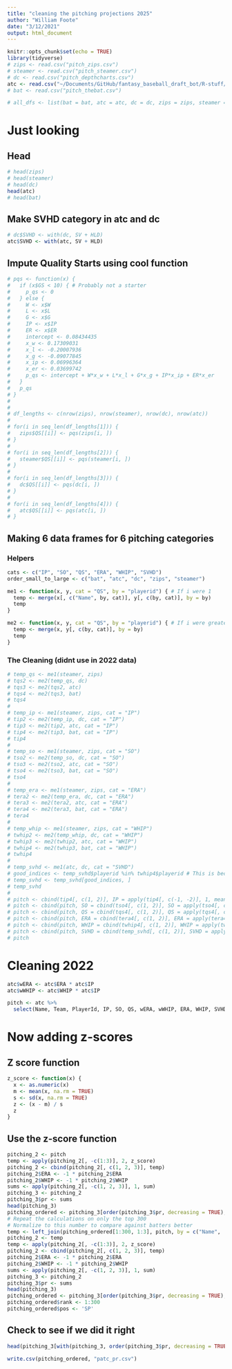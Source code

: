 ```yaml
---
title: "cleaning the pitching projections 2025"
author: "William Foote"
date: "3/12/2021"
output: html_document
---
```


```r
knitr::opts_chunk$set(echo = TRUE)
library(tidyverse)
# zips <- read.csv("pitch_zips.csv")
# steamer <- read.csv("pitch_steamer.csv")
# dc <- read.csv("pitch_depthcharts.csv")
atc <- read.csv("~/Documents/GitHub/fantasy_baseball_draft_bot/R-stuff/2025/data/patc_2025.csv")
# bat <- read.csv("pitch_thebat.csv")

# all_dfs <- list(bat = bat, atc = atc, dc = dc, zips = zips, steamer = steamer)
```

# Just looking

## Head

```r
# head(zips)
# head(steamer)
# head(dc)
head(atc)
# head(bat)
```

## Make SVHD category in atc and dc

```r
# dc$SVHD <- with(dc, SV + HLD)
atc$SVHD <- with(atc, SV + HLD)
```

## Impute Quality Starts using cool function

```r
# pqs <- function(x) {
#   if (x$GS < 10) { # Probably not a starter
#     p_qs <- 0
#   } else {
#     W <- x$W
#     L <- x$L
#     G <- x$G
#     IP <- x$IP
#     ER <- x$ER
#     intercept <- 0.08434435
#     x_w <- 0.17309031
#     x_l <- -0.20007936
#     x_g <- -0.09077845
#     x_ip <- 0.06996364
#     x_er <- 0.03699742
#     p_qs <- intercept + W*x_w + L*x_l + G*x_g + IP*x_ip + ER*x_er
#   }
#   p_qs
# }
# 
# 
# df_lengths <- c(nrow(zips), nrow(steamer), nrow(dc), nrow(atc))
# 
# for(i in seq_len(df_lengths[1])) {
#   zips$QS[[i]] <- pqs(zips[i, ]) 
# }
# 
# for(i in seq_len(df_lengths[2])) {
#   steamer$QS[[i]] <- pqs(steamer[i, ]) 
# }
# 
# for(i in seq_len(df_lengths[3])) {
#   dc$QS[[i]] <- pqs(dc[i, ]) 
# }
# 
# for(i in seq_len(df_lengths[4])) {
#   atc$QS[[i]] <- pqs(atc[i, ]) 
# }
```

## Making 6 data frames for 6 pitching categories

### Helpers

```r
cats <- c("IP", "SO", "QS", "ERA", "WHIP", "SVHD")
order_small_to_large <- c("bat", "atc", "dc", "zips", "steamer")

me1 <- function(x, y, cat = "QS", by = "playerid") { # If i were 1
  temp <- merge(x[, c("Name", by, cat)], y[, c(by, cat)], by = by)
  temp
}

me2 <- function(x, y, cat = "QS", by = "playerid") { # If i were greater than 1
  temp <- merge(x, y[, c(by, cat)], by = by)
  temp
}
```


### The Cleaning (didnt use in 2022 data)

```r
# temp_qs <- me1(steamer, zips)
# tqs2 <- me2(temp_qs, dc)
# tqs3 <- me2(tqs2, atc)
# tqs4 <- me2(tqs3, bat)
# tqs4
# 
# temp_ip <- me1(steamer, zips, cat = "IP")
# tip2 <- me2(temp_ip, dc, cat = "IP")
# tip3 <- me2(tip2, atc, cat = "IP")
# tip4 <- me2(tip3, bat, cat = "IP")
# tip4
# 
# temp_so <- me1(steamer, zips, cat = "SO")
# tso2 <- me2(temp_so, dc, cat = "SO")
# tso3 <- me2(tso2, atc, cat = "SO")
# tso4 <- me2(tso3, bat, cat = "SO")
# tso4
# 
# temp_era <- me1(steamer, zips, cat = "ERA")
# tera2 <- me2(temp_era, dc, cat = "ERA")
# tera3 <- me2(tera2, atc, cat = "ERA")
# tera4 <- me2(tera3, bat, cat = "ERA")
# tera4
# 
# temp_whip <- me1(steamer, zips, cat = "WHIP")
# twhip2 <- me2(temp_whip, dc, cat = "WHIP")
# twhip3 <- me2(twhip2, atc, cat = "WHIP")
# twhip4 <- me2(twhip3, bat, cat = "WHIP")
# twhip4
# 
# temp_svhd <- me1(atc, dc, cat = "SVHD") 
# good_indices <- temp_svhd$playerid %in% twhip4$playerid # This is because we didn't cut down to the right dimensions
# temp_svhd <- temp_svhd[good_indices, ]
# temp_svhd
# 
# pitch <- cbind(tip4[, c(1, 2)], IP = apply(tip4[, c(-1, -2)], 1, mean))
# pitch <- cbind(pitch, SO = cbind(tso4[, c(1, 2)], SO = apply(tso4[, c(-1, -2)], 1, mean))[, -c(1, 2)])
# pitch <- cbind(pitch, QS = cbind(tqs4[, c(1, 2)], QS = apply(tqs4[, c(-1, -2)], 1, mean))[, -c(1, 2)])
# pitch <- cbind(pitch, ERA = cbind(tera4[, c(1, 2)], ERA = apply(tera4[, c(-1, -2)], 1, mean))[, -c(1, 2)])
# pitch <- cbind(pitch, WHIP = cbind(twhip4[, c(1, 2)], WHIP = apply(twhip4[, c(-1, -2)], 1, mean))[, -c(1, 2)])
# pitch <- cbind(pitch, SVHD = cbind(temp_svhd[, c(1, 2)], SVHD = apply(temp_svhd[, c(-1, -2)], 1, mean))[, -c(1, 2)])
# pitch
```

# Cleaning 2022

```r
atc$wERA <- atc$ERA * atc$IP
atc$wWHIP <- atc$WHIP * atc$IP

pitch <- atc %>%
  select(Name, Team, PlayerId, IP, SO, QS, wERA, wWHIP, ERA, WHIP, SVHD)
```


# Now adding z-scores

## Z score function

```r
z_score <- function(x) {
  x <- as.numeric(x)
  m <- mean(x, na.rm = TRUE)
  s <- sd(x, na.rm = TRUE)
  z <- (x - m) / s
  z
}
```

## Use the z-score function

```r
pitching_2 <- pitch
temp <- apply(pitching_2[, -c(1:3)], 2, z_score)
pitching_2 <- cbind(pitching_2[, c(1, 2, 3)], temp)
pitching_2$ERA <- -1 * pitching_2$ERA
pitching_2$WHIP <- -1 * pitching_2$WHIP
sums <- apply(pitching_2[, -c(1, 2, 3)], 1, sum)
pitching_3 <- pitching_2
pitching_3$pr <- sums
head(pitching_3)
pitching_ordered <- pitching_3[order(pitching_3$pr, decreasing = TRUE), ]
# Repeat the calculations on only the top 300
# Normalize to this number to compare against batters better
temp <- left_join(pitching_ordered[1:300, 1:3], pitch, by = c("Name", 'Team', 'PlayerId'))
pitching_2 <- temp
temp <- apply(pitching_2[, -c(1:3)], 2, z_score)
pitching_2 <- cbind(pitching_2[, c(1, 2, 3)], temp)
pitching_2$ERA <- -1 * pitching_2$ERA
pitching_2$WHIP <- -1 * pitching_2$WHIP
sums <- apply(pitching_2[, -c(1, 2, 3)], 1, sum)
pitching_3 <- pitching_2
pitching_3$pr <- sums
head(pitching_3)
pitching_ordered <- pitching_3[order(pitching_3$pr, decreasing = TRUE), ]
pitching_ordered$rank <- 1:300
pitching_ordered$pos <- 'SP'
```

## Check to see if we did it right

```r
head(pitching_3[with(pitching_3, order(pitching_3$pr, decreasing = TRUE)), ])
```

```r
write.csv(pitching_ordered, "patc_pr.csv")
```


